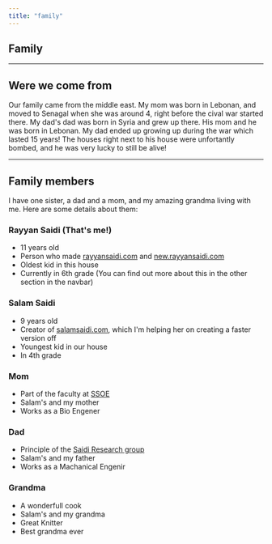 ```yaml
---
title: "family"
---
```


<Nav act={2} />
<Head> 
    <title>rayyansaidi.com</title>
    <html lang="en" />
</Head>

# Family

---
## Were we come from
Our family came from the middle east. My mom was born in Lebonan, and moved to Senagal when she was around 4, right before the cival war started there. My dad's dad was born in Syria and grew up there. His mom and he was born in Lebonan. My dad ended up growing up during the war which lasted 15 years! The houses right next to his house were unfortantly bombed, and he was very lucky to still be alive!

---
## Family members
I have one sister, a dad and a mom, and my amazing grandma living with me. Here are some details about them:

### Rayyan Saidi (That's me!)
- 11 years old
- Person who made [rayyansaidi.com](https://rayyansaidi.com/) and [new.rayyansaidi.com](https://new.rayyansaidi.com/)
- Oldest kid in this house
- Currently in 6th grade (You can find out more about this in the other section in the navbar)

### Salam Saidi
- 9 years old
- Creator of [salamsaidi.com](https://salamsaidi.com/), which I'm helping her on creating a faster version off
- Youngest kid in our house
- In 4th grade

### Mom
- Part of the faculty at [SSOE](https://www.engineering.pitt.edu/Sub-Sites/Labs/HMBL/Content/About-Us/)
- Salam's and my mother
- Works as a Bio Engener

### Dad
- Principle of the [Saidi Research group](http://saidigroup.pitt.edu/)
- Salam's and my father
- Works as a Machanical Engenir

### Grandma
- A wonderfull cook
- Salam's and my grandma
- Great Knitter
- Best grandma ever
